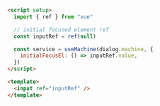 ```html {5,10,16}
<script setup>
  import { ref } from "vue"

  // initial focused element ref
  const inputRef = ref(null)

  const service = useMachine(dialog.machine, {
    initialFocusEl: () => inputRef.value,
  })
</script>

<template>
  <input ref="inputRef" />
</template>
```
